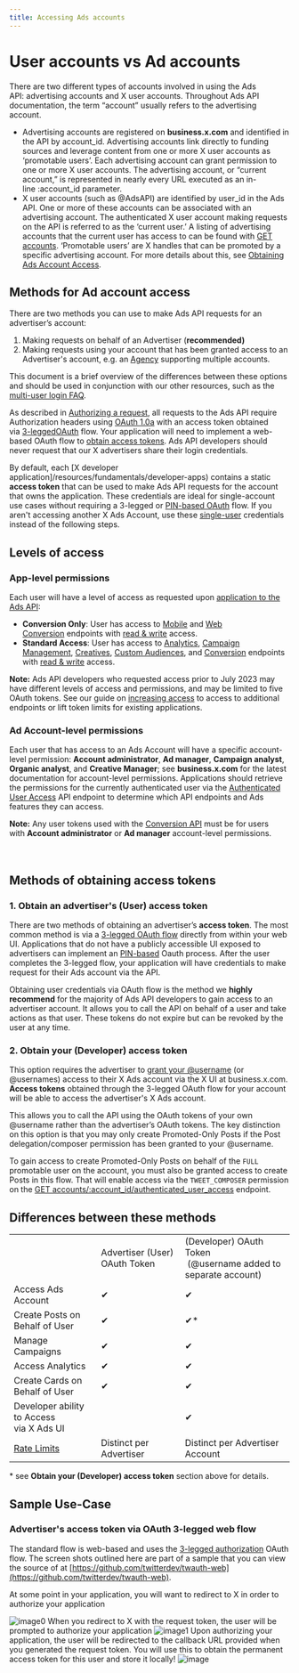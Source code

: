 ```yaml
---
title: Accessing Ads accounts
---
```


# User accounts vs Ad accounts

There are two different types of accounts involved in using the Ads API: advertising accounts and X user accounts. Throughout Ads API documentation, the term “account” usually refers to the advertising account.

* Advertising accounts are registered on **business.x.com** and identified in the API by account\_id. Advertising accounts link directly to funding sources and leverage content from one or more X user accounts as ‘promotable users’. Each advertising account can grant permission to one or more X user accounts. The advertising account, or “current account,” is represented in nearly every URL executed as an in-line :account\_id parameter.
* X user accounts (such as @AdsAPI) are identified by user_id in the Ads API. One or more of these accounts can be associated with an advertising account. The authenticated X user account making requests on the API is referred to as the ‘current user.’ A listing of advertising accounts that the current user has access to can be found with [GET accounts](/x-ads-api/campaign-management#accounts). ‘Promotable users’ are X handles that can be promoted by a specific advertising account. For more details about this, see [Obtaining Ads Account Access](/x-ads-api/introduction).

## Methods for Ad account access

There are two methods you can use to make Ads API requests for an advertiser’s account:

1.  Making requests on behalf of an Advertiser (**recommended)**
2.  Making requests using your account that has been granted access to an Advertiser's account, e.g. an [Agency](https://business.twitter.com/en/blog/agencies-manage-multiple-Twitter-Ads-accounts.html) supporting multiple accounts.

This document is a brief overview of the differences between these options and should be used in conjunction with our other resources, such as the [multi-user login FAQ](https://business.twitter.com/en/help/troubleshooting/multi-user-login-faq.html). 

As described in [Authorizing a request](/resources/fundamentals/authentication#authorizing-a-request#authorizing-a-request), all requests to the Ads API require Authorization headers using [OAuth 1.0a](/resources/fundamentals/authentication) with an access token obtained via [3-legged](/resources/fundamentals/authentication#obtaining-access-tokens-using-3-legged-oauth-flow)[OAuth](/resources/fundamentals/authentication#obtaining-access-tokens-using-3-legged-oauth-flow) flow. Your application will need to implement a web-based OAuth flow to [obtain access tokens](/resources/fundamentals/authentication#oauth-1-0a-2). Ads API developers should never request that our X advertisers share their login credentials.

By default, each [X developer application]/resources/fundamentals/developer-apps) contains a static **access token** that can be used to make Ads API requests for the account that owns the application. These credentials are ideal for single-account use cases without requiring a 3-legged or [PIN-based OAuth](/resources/fundamentals/authentication#pin-based-authorization) flow. If you aren't accessing another X Ads Account, use these [single-user](/resources/fundamentals/authentication#oauth-1-0a-2) credentials instead of the following steps.

## Levels of access

### App-level permissions

Each user will have a level of access as requested upon [application to the Ads API](/x-ads-api/getting-started/step-by-step-guide):

* **Conversion Only**: User has access to [Mobile](/x-ads-api/measurement/mobile-conversions) and [Web Conversion](/x-ads-api/measurement/web-conversions) endpoints with [read & write](/resources/fundamentals/developer-apps) access.
* **Standard Access**: User has access to [Analytics](/x-ads-api/analytics), [Campaign Management](https://developer.twitter.com/en/docs/twitter-ads-api/campaign-management/overview), [Creatives](https://developer.twitter.com/en/docs/twitter-ads-api/creatives/overview), [Custom Audiences](https://developer.twitter.com/en/docs/twitter-ads-api/audiences/overview), and [Conversion](/x-ads-api/measurement/web-conversions) endpoints with [read & write](/resources/fundamentals/developer-apps) access.

**Note:** Ads API developers who requested access prior to July 2023 may have different levels of access and permissions, and may be limited to five OAuth tokens. See our guide on [increasing access](/x-ads-api/getting-started/increasing-access) to access to additional endpoints or lift token limits for existing applications.

### Ad Account-level permissions

Each user that has access to an Ads Account will have a specific account-level permission: **Account administrator**, **Ad manager**, **Campaign analyst**, **Organic analyst**, and **Creative Manager**;  see **business.x.com** for the latest documentation for account-level permissions. Applications should retrieve the permissions for the currently authenticated user via the [Authenticated User Access](/x-ads-api/campaign-management#authenticated-user-access) API endpoint to determine which API endpoints and Ads features they can access.

**Note:** Any user tokens used with the [Conversion API](/x-ads-api/measurement/web-conversions) must be for users with **Account administrator** or **Ad manager** account-level permissions.                                                                                                                                              

## Methods of obtaining access tokens

### 1\. Obtain an advertiser's (User) access token

There are two methods of obtaining an advertiser’s **access token**. The most common method is via a [3-legged OAuth flow](/resources/fundamentals/authentication#obtaining-access-tokens-using-3-legged-oauth-flow) directly from within your web UI. Applications that do not have a publicly accessible UI exposed to advertisers can implement an [PIN-based](/resources/fundamentals/authentication#pin-based-authorization) Oauth process. After the user completes the 3-legged flow, your application will have credentials to make request for their Ads account via the API.

Obtaining user credentials via OAuth flow is the method we **highly recommend** for the majority of Ads API developers to gain access to an advertiser account. It allows you to call the API on behalf of a user and take actions as that user. These tokens do not expire but can be revoked by the user at any time.

### 2\. Obtain your (Developer) access token

This option requires the advertiser to [grant your @username](https://business.twitter.com/en/help/troubleshooting/multi-user-login-faq.html) (or @usernames) access to their X Ads account via the X UI at business.x.com. **Access tokens** obtained through the 3-legged OAuth flow for your account will be able to access the advertiser's X Ads account.

This allows you to call the API using the OAuth tokens of your own @username rather than the advertiser’s OAuth tokens. The key distinction on this option is that you may only create Promoted-Only Posts if the Post delegation/composer permission has been granted to your @username.

To gain access to create Promoted-Only Posts on behalf of the `FULL` promotable user on the account, you must also be granted access to create Posts in this flow. That will enable access via the `TWEET_COMPOSER` permission on the [GET accounts/:account\_id/authenticated\_user_access](/x-ads-api/campaign-management#accounts) endpoint.

## Differences between these methods

|     |     |     |
| :--- | :--- | :--- |
|     | Advertiser (User) OAuth Token | (Developer) OAuth Token  <br/> (@username added to separate account) |
| Access Ads Account | ✔   | ✔   |
| Create Posts on Behalf of User | ✔   | ✔*  |
| Manage Campaigns | ✔   | ✔   |
| Access Analytics | ✔   | ✔   |
| Create Cards on Behalf of User | ✔   | ✔   |
| Developer ability to Access  <br/>via X Ads UI |     | ✔   |
| [Rate Limits](/x-api/enterprise-gnip-2.0/fundamentals/rate-limits) | Distinct per Advertiser | Distinct per Advertiser Account |

\* see **Obtain your (Developer) access token** section above for details.

## Sample Use-Case

### Advertiser's access token via OAuth 3-legged web flow

The standard flow is web-based and uses the [3-legged authorization](/resources/fundamentals/authentication#obtaining-access-tokens-using-3-legged-oauth-flow) OAuth flow. The screen shots outlined here are part of a sample that you can view the source of at [https://github.com/twitterdev/twauth-web](https://github.com/twitterdev/twauth-web).

At some point in your application, you will want to redirect to X in order to authorize your application
<Frame>
  <img src="https://cdn.cms-twdigitalassets.com/content/dam/developer-twitter/images/twauth-web-2.png" alt="image0"/>
</Frame>
 When you redirect to X with the request token, the user will be prompted to authorize your application
 <Frame>
  <img src="https://cdn.cms-twdigitalassets.com/content/dam/developer-twitter/images/twauth-web-3.png" alt="image1"/>
</Frame>
 Upon authorizing your application, the user will be redirected to the callback URL provided when you generated the request token. You will use this to obtain the permanent access token for this user and store it locally!

<Frame>
  <img src="https://cdn.cms-twdigitalassets.com/content/dam/developer-twitter/images/twauth-web-4.png" alt="image"/>
</Frame>
